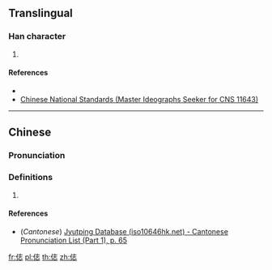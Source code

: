 ==Translingual==

===Han character===
{{Han char|rn=9|rad=人|as=07|sn=9|four=|canj=OGP,XOGP|ids=⿰亻志}}

# {{defn|Han|sort=人07}}

====References====
* {{Han ref|kx=0106.041|hdz=10156.141|uh=4FE7|ud=20455}}
* [http://www.cns11643.gov.tw/AIDB/query_general_view.do?page=3&code=644A Chinese National Standards (Master Ideographs Seeker for CNS 11643)]

----

==Chinese==
{{zh-forms}}

===Pronunciation===
{{zh-pron
|m=zhì
|c=zi3
|mc=
|oc=
|ma=
|cat=
}}

===Definitions===
# {{rfdef|lang=zh}}

====References====
* (''Cantonese'') [http://www.iso10646hk.net/jp/document/download.jsp Jyutping Database (iso10646hk.net) - Cantonese Pronunciation List (Part 1), p. 65]

[[fr:俧]]
[[pl:俧]]
[[th:俧]]
[[zh:俧]]